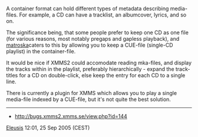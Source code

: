 A container format can hold different types of metadata describing media-files.
For example, a CD can have a tracklist, an albumcover, lyrics, and so on.

The significance being, that some people prefer to keep one CD as one file (for various reasons, most notably pregaps and gapless playback), and [http://matroska.org matroska]caters to this by allowing you to keep a CUE-file (single-CD playlist) in the container-file.

It would be nice if XMMS2 could accomodate reading mka-files, and display the tracks within in the playlist, preferably hierarchically - expand the track-titles for a CD on double-click, else keep the entry for each CD to a single line.

There is currently a plugin for XMMS which allows you to play a single media-file indexed by a CUE-file, but it's not quite the best solution.

----

* http://bugs.xmms2.xmms.se/view.php?id=144
[[User:Eleusis|Eleusis]] 12:01, 25 Sep 2005 (CEST)